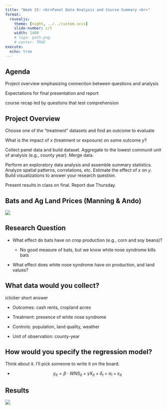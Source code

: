 ```yaml
---
title: "Week 15: <br>Panel Data Analysis and Course Summary <br>"
format: 
  revealjs:
    theme: [night, ../../custom.scss]
    slide-number: c/t
    width: 1400
    # logo: path.png
    # center: TRUE
execute:
  echo: true
---
```


## Agenda 

Project overview emphasizing connection between questions and analysis

Expectations for final presentation and report

course recap led by questions that test comprehension



<!-- example of big text fit to slide width -->

<!-- ::: {.r-fit-text} -->
<!-- Big Text -->
<!-- ::: -->

<!-- :::: {.columns style="text-align: center"} -->
<!-- ::: {.column width="40%"} -->
<!-- ::: -->
<!-- ::: {.column width="60%"} -->
<!-- ::: -->
<!-- :::: -->

## Project Overview


Choose one of the "treatment" datasets and find an outcome to evaluate

What is the impact of $x$ (treatment or exposure) on some outcome $y$?

Collect panel data and build dataset. Aggregate to the lowest communit unit of analysis (e.g., county year). Merge data.

Perform an exploratory data analysis and assemble summary statistics. Analyze spatial patterns, correlations, etc. Estimate the effect of $x$ on $y$. Build visualizations to answer your research question.

Present results in class on final. Report due Thursday.

## Bats and Ag Land Prices (Manning & Ando)

![](includes/09-bats-1024x659.jpeg)

## Research Question

:::{.incremental}
- What effect do bats have on crop production (e.g., corn and soy beans)?

  - No good measure of bats, but we know white nose syndrome kills bats

- What effect does white nose syndrome have on production, and land values?
:::

## What data would you collect?

iclicker short answer

:::{.incremental}
- Outcomes: cash rents, cropland acres

- Treatment: presence of white nose syndrome

- Controls: population, land quality, weather

- Unit of observation: county-year
:::

## How would you specify the regression model?

Think about it.  I'll pick someone to write it on the board.

:::{.incremental}

- $$ y_{it} = \beta \cdot WNS_{it} + \gamma X_{it} + \delta_t + \alpha_i + \varepsilon_{it} $$
:::

## Results

![](includes/bats_tab_1.png)



